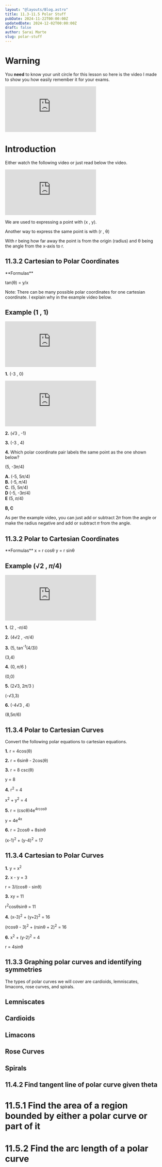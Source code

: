```yaml
---
layout: "@layouts/Blog.astro"
title: 11.3-11.5 Polar Stuff
pubDate: 2024-11-22T00:00:00Z
updatedDate: 2024-12-02T00:00:00Z
draft: false
author: Sarai Marte
slug: polar-stuff
---
```




# Warning 

You **need** to know your unit circle for this lesson so here is the video I made to show you how easily remember it for your exams. 

<iframe src="https://www.youtube.com/embed/m0xs9RwVnnk?si=QILfFVIACx9zxEzv" title="YouTube video player" frameborder="0" allow="accelerometer; autoplay; clipboard-write; encrypted-media; gyroscope; picture-in-picture; web-share" referrerpolicy="strict-origin-when-cross-origin" allowfullscreen></iframe>

# Introduction 

Either watch the following video or just read below the video. 

<iframe src="https://www.youtube.com/embed/bSF4wa02p5Y?si=Uwprt-JznnDC_Xxs" title="YouTube video player" frameborder="0" allow="accelerometer; autoplay; clipboard-write; encrypted-media; gyroscope; picture-in-picture; web-share" referrerpolicy="strict-origin-when-cross-origin" allowfullscreen></iframe>

We are used to expressing a point with (x , y).

Another way to express the same point is with (r , θ)

With r being how far away the point is from the origin (radius) and θ being the angle from the x-axis to r.

<ImageMd img={img1} alt = "Illustration showing difference between the old way we considered points on a graph vs the new way- the polar way."> </ImageMd>

## 11.3.2 Cartesian to Polar Coordinates

<RuleBox>
**Formulas**

<div style="object-fit:contain;">
<img src={img2.src} alt="" /> 
</div>

tan(θ) = y/x

Note: There can be many possible polar coordinates for one cartesian coordinate. I explain why in the example video below.

</RuleBox>

## Example (1 , 1)

<iframe src="https://www.youtube.com/embed/hIL_MMjYR_k?si=yMq1M3v5DTBAGcSJ" title="YouTube video player" frameborder="0" allow="accelerometer; autoplay; clipboard-write; encrypted-media; gyroscope; picture-in-picture; web-share" referrerpolicy="strict-origin-when-cross-origin" allowfullscreen></iframe>

**1.** (-3 , 0)

<Solution>
<iframe src="https://www.youtube.com/embed/HzxRoizEvlM?si=aDHOiPHU0UWzTl6Y" title="YouTube video player" frameborder="0" allow="accelerometer; autoplay; clipboard-write; encrypted-media; gyroscope; picture-in-picture; web-share" referrerpolicy="strict-origin-when-cross-origin" allowfullscreen></iframe>
</Solution>

**2.** (√3 , -1)

<Solution>

</Solution>

**3.** (-3 , 4)

<Solution>

</Solution>

**4.** Which polar coordinate pair labels the same point as the one shown​ below?

(5, -3𝜋/4)  

**A.** (-5, 5𝜋/4)  
**B.** (-5, 𝜋/4)  
**C.** (5, 5𝜋/4)  
**D** (-5, -3𝜋/4)  
**E** (5, 𝜋/4)  

<Solution>

**B, C**

As per the example video, you can just add or subtract 2𝜋 from the angle or make the radius negative and add or subtract 𝜋 from the angle. 

</Solution>

## 11.3.2 Polar to Cartesian Coordinates

<RuleBox>
**Formulas**  
x = r cosθ  
y = r sinθ

</RuleBox>

## Example (√2 , 𝜋/4)

<iframe src="https://www.youtube.com/embed/48JL131GJqk?si=dekPSjDfqVoEk10b" title="YouTube video player" frameborder="0" allow="accelerometer; autoplay; clipboard-write; encrypted-media; gyroscope; picture-in-picture; web-share" referrerpolicy="strict-origin-when-cross-origin" allowfullscreen></iframe>

**1.** (2 , -𝜋/4)

<Solution>

</Solution>

**2.** (4√2 , -𝜋/4)

<Solution>

</Solution>

**3.** (5, tan<sup>-1</sup>(4/3))

<Solution>
(3,4)
</Solution>

**4.** (0, 𝜋/6 )

<Solution>
(0,0)
</Solution>

**5.** (2√3, 2𝜋/3 )

<Solution>
(-√3,3)
</Solution>

**6.** (-4√3 , 4)

<Solution>
(8,5𝜋/6)
</Solution>

## 11.3.4 Polar to Cartesian Curves

Convert the following polar equations to cartesian equations.

**1.** r = 4cos(θ)

<Solution>

</Solution>

**2.** r = 6sinθ - 2cos(θ)

<Solution>

</Solution>

**3.** r = 8 csc(θ)

<Solution>
y = 8
</Solution>

**4.** r<sup>2</sup> = 4

<Solution>
x<sup>2</sup> + y<sup>2</sup> = 4
</Solution>


**5.** r = (cscθ)4e<sup>4rcosθ</sup>

<Solution>
y = 4e<sup>4x</sup> 
</Solution>

**6.** r = 2cosθ + 8sinθ

<Solution>

(x-1)<sup>2</sup> + (y-4)<sup>2</sup> = 17

</Solution>

## 11.3.4 Cartesian to Polar Curves

**1.** y = x<sup>2</sup>

<Solution>

</Solution>


**2.** x - y = 3

<Solution>
r = 3/(cosθ - sinθ)
</Solution>

**3.** xy = 11

<Solution>
r<sup>2</sup>cosθsinθ = 11
</Solution>


**4.** (x-3)<sup>2</sup> + (y+2)<sup>2</sup> = 16

<Solution>
(rcosθ - 3)<sup>2</sup> + (rsinθ + 2)<sup>2</sup> = 16
</Solution>


**6.** x<sup>2</sup> + (y-2)<sup>2</sup> = 4

<Solution>

r = 4sinθ

</Solution>


## 11.3.3 Graphing polar curves and identifying symmetries  

The types of polar curves we will cover are cardioids, lemniscates, limacons, rose curves, and spirals. 

## Lemniscates

## Cardioids

## Limacons

## Rose Curves 

## Spirals

## 11.4.2 Find tangent line of polar curve given theta

# 11.5.1  Find the area of a region bounded by either a polar curve or part of it

<RuleBox>

<Latex formula="A = \int_\alpha^\beta \frac{1}{2} \left(f(\theta)\right)^2 \, d\theta" />
<Latex formula="A = \int_\alpha^\beta \frac{1}{2} \left(f_2(\theta)^2 - f_1(\theta)^2\right) \, d\theta" />

</RuleBox>

# 11.5.2 Find the arc length of a polar curve 

<RuleBox>
<Latex formula="A = \int_\alpha^\beta \frac{1}{2} \left(f_2(\theta)^2 - f_1(\theta)^2\right) \, d\theta" />
</RuleBox>

